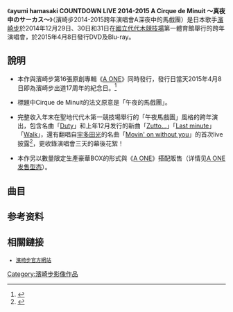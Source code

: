 {{擴充|time=2015-02-24T15:46:16+00:00}}
{{Infobox album
| Name           = ayumi hamasaki <br/> COUNTDOWN LIVE 2014-2015 <!-- 注释出：[[File:Ayumi_Hamasaki_Logo.png|20px]] --> <br/>Cirque de Minuit<br/>～真夜中のサーカス～<br/>
<small>濱崎步 2014-2015 跨年演唱會 <!-- 注释出：[[File:Ayumi_Hamasaki_Logo.png|20px]] --> <br/>～深夜中的馬戲團～</small>
| Type           = 錄影帶
| Cover          = 
| Artist         = [[濱崎步|濱崎步]]
| Released       =2015年4月8日<small>（DVD）</small><br/>2015年4月8日<small>（BD）</small>
| Recorded       = 
| Genre          = [[日本流行音樂|日本流行音樂]]
| Length         = 
| Label          = [[avex_trax|avex trax]]
| Producer       = 松浦勝人
| Reviews        = 
| Chart position = *週間最高1名<small>（DVD·BD音乐）</small>
*週間最高1名<small>（DVD綜合、DVD音乐）</small>
*週間最高5名<small>（BD音樂）</small>
| Certification  = 
| Last album     = [[ayumi_hamasaki_PREMIUM_SHOWCASE_～Feel_the_love～|ayumi hamasaki PREMIUM SHOWCASE ～Feel the love～]]<br/>（2014年）
| This album     = '''ayumi hamasaki COUNTDOWN LIVE 2014-2015 A Cirque de Minuit ～真夜中のサーカス～'''<br/>（2015年）
| Next album     = 
}}
《'''ayumi hamasaki COUNTDOWN LIVE 2014-2015 A Cirque de Minuit ～真夜中のサーカス～'''》（濱崎步2014-2015跨年演唱會A深夜中的馬戲團）是日本歌手[[濱崎步|濱崎步]]於2014年12月29日、30日和31日在[[國立代代木競技場|國立代代木競技場]]第一體育館舉行的跨年演唱會，於2015年4月8日發行DVD及Blu-ray。

== 說明 ==
*本作與濱崎步第16張原創專輯《[[A_ONE_(濱崎步專輯)|A ONE]]》同時發行，發行日當天2015年4月8日即為濱崎步出道17周年的紀念日。<ref>{{Cite web |url = http://ent.163.com/15/0317/10/AKTE3OMP00031H0O.html |title = 滨崎步与林俊杰合作 新专辑《A ONE》4月发售 |date = 2015-03-17 |publisher = 网易娱乐 |language = zh-cn |accessdate = 2015-03-17 |archive-date = 2015-04-02 |archive-url = https://web.archive.org/web/20150402164912/http://ent.163.com/15/0317/10/AKTE3OMP00031H0O.html |dead-url = no }}</ref>

*標題中Cirque de Minuit的法文原意是「午夜的馬戲團」。

*完整收入年末在聖地代代木第一競技場舉行的「午夜馬戲團」風格的跨年演出，包含名曲「[[Duty|Duty]]」和上年12月发行的新曲「[[Zutto.../Last_minute/Walk|Zutto...]]」「[[Zutto.../Last_minute/Walk|Last minute]]」「[[Zutto.../Last_minute/Walk|Walk]]」，還有翻唱自[[宇多田光|宇多田光]]的名曲「[[Movin'_on_without_you|Movin' on without you]]」的首次live披露<ref>{{Cite web |url = http://avex.jp/ayu/news/detail.php?id=1019007 |title = 浜崎あゆみ 16thアルバムとカウントダウンライヴDVD＆Blu-rayをデビュー17周年記念日に同時発売！ |date = 2015-02-13 |publisher = ayumi hamasaki(浜崎あゆみ) offical website |language = ja |accessdate = 2015-02-13 |archive-date = 2015-02-13 |archive-url = https://web.archive.org/web/20150213185353/http://avex.jp/ayu/news/detail.php?id=1019007 |dead-url = no }}</ref>，更收錄演唱會三天的幕後花絮！

*本作另以數量限定生產豪華BOX的形式與《[[A_ONE_(濱崎步專輯)|A ONE]]》搭配販售（详情见[[A_ONE_(濱崎步專輯)#.E7.99.BC.E5.94.AE.E5.9E.8B.E6.85.8B|A ONE 发售型态]]）。

== 曲目 ==

{{tracklist
| collapsed     = no
| headline      = DISC1

| title1        = [[Duty|Duty]]
| length1       =

| title2        = [[Rock'n'Roll_Circus|Microphone]]
| length2       = 

| title3        = Energy Blasts
| length3       = 

| title4        = [[INSPIRE|GAME]]
| length4       = 

| title5        = [[MY_STORY|my name's WOMEN]]
| length5       = 

| title6        = [[Secret_(濱崎步專輯)|1 LOVE]]
| length6       = 

| title7        = [[A_(濱崎步單曲)|End roll]]
| length7       = 

| title8        = [[Zutto.../Last_minute/Walk|Zutto...]]
| length8       = 

| title9        = [[Zutto.../Last_minute/Walk|Last minute]]
| length9       = 

| title10       = Tears
| length10      = 

| title11       = [[Zutto.../Last_minute/Walk|Walk]]
| length11      = 

| title12       = [[forgiveness|forgiveness]]
| length12      = 

| title13       = [[FIVE_(濱崎步專輯)|progress]]
| length13      = 

| title14       = [[SURREAL|SURREAL]] ～ [[Evolution_(濱崎步單曲)|evolution]] ～ [[SURREAL|SURREAL]]
| length14      = 

| title15       = [[Colours_(濱崎步專輯)|NOW & 4EVA]]
| length15      = 

| title16       = [[A_ONE_(濱崎步專輯)|Movin' on without you]]
| length16      = 

| title17       = [[Colours_(濱崎步專輯)|XOXO]]
| length17      = 

| title18       = [[Colours_(濱崎步專輯)|Lelio]]
| length18      = 

| title19       = [[Boys_&_Girls|Boys & Girls]]
| length19      = 

| title20       = [[how_beautiful_you_are|how beautiful you are]]
| length20      = 

| title21       = [[Startin'/Born_To_Be...|Born To Be...]]
| length21      = 

}}

==参考资料==
{{reflist}}
== 相關鏈接 ==
<small>
*[http://www.avexnet.or.jp/ayu/jp/discography/dvd.html 濱崎步官方網站] {{Wayback|url=http://www.avexnet.or.jp/ayu/jp/discography/dvd.html |date=20150224171453 }}
</small>

{{濱崎步}}


[[Category:濱崎步影像作品|Category:濱崎步影像作品]]